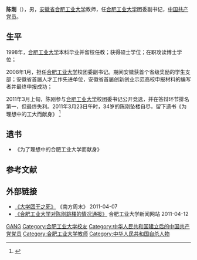 {{Otheruses|other=名为陈刚的其他人物|陈刚}}

'''陈刚'''（{{bd|1977年||2011年|3月23日|catIdx=Chen陈刚}}），男，[[安徽省|安徽省]][[合肥工业大学|合肥工业大学]]教师，任[[合肥工业大学|合肥工业大学]]团委副书记，[[中国共产党员|中国共产党员]]。

== 生平 ==
1998年，[[合肥工业大学|合肥工业大学]]本科毕业并留校任教；获得硕士学位；在职攻读博士学位；

2008年1月，担任[[合肥工业大学|合肥工业大学]]校团委副书记。期间安徽获首个省级奖励的学生支部；安徽省首届人才工作先进单位，安徽省首届创新创业示范高校申报材料的编写者并最终申报成功；

2011年3月上旬，陈刚参与[[合肥工业大学|合肥工业大学]]校团委书记公开竞选，并在答辩环节排名第一，但最终失利。2011年3月23日午时，34岁的陈刚坠楼自尽，留下遗书《为理想中的工大而献身》 <ref>{{cite web|title=合肥工业大学老师陈刚遗书全文+其妻祭文|url=http://www.boxun.com/news/gb/china/2011/04/201104010229.shtml|date=2011-04-01|publisher=博讯新闻网}}</ref> 

== 遗书 ==
*《为了理想中的合肥工业大学而献身》

== 参考文献 ==
{{reflist}}

== 外部链接 ==
* [http://www.infzm.com/content/57290 《大学团干之死》] 《南方周末》 2011-04-07
* [https://web.archive.org/web/20110416065831/news.hfut.edu.cn/index.news.hfut?m_id=4&o_id=42&i_id=460481 《合肥工业大学对陈刚跳楼的情况通报》 ]  合肥工业大学新闻网站   2011-04-12

{{Authority control}}
{{DEFAULTSORT:Chen陈}}
[[Category:陈姓|GANG]]
[[Category:合肥工业大学校友|Category:合肥工业大学校友]]
[[Category:中华人民共和国建立后的中国共产党党员|Category:中华人民共和国建立后的中国共产党党员]]
[[Category:合肥工业大学教师|Category:合肥工业大学教师]]
[[Category:中华人民共和国自杀人物|Category:中华人民共和国自杀人物]]